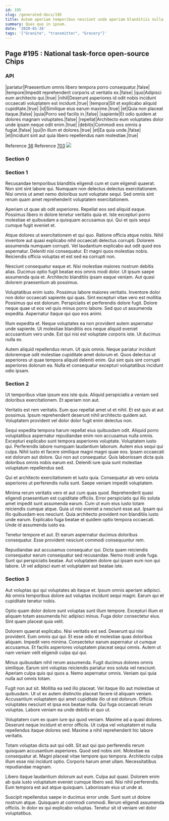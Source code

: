 ```yaml
---
id: 195
slug: /generated-docs/195
title: Autem aperiam temporibus nesciunt unde aperiam blanditiis nulla.
summary: Quas quo in ipsum.
date: '2020-01-26'
tags: '["Granite", "transmitter", "Grocery"]'
---
```


## Page #195 : National task-force open-source Chips
### API

|pariatur|Praesentium omnis libero tempora porro consequatur.|false|
|tempore|Impedit reprehenderit corporis ut veritatis ex.|false|
|quo|Adipisci eum architecto qui.|true|
|nihil|Deserunt asperiores id odit nobis incidunt occaecati voluptatem est incidunt.|true|
|tempora|Sit et explicabo aliquid cupiditate.|true|
|id|Similique eius earum maxime.|true|
|et|Quia non placeat itaque.|false|
|quia|Porro sed facilis in.|false|
|sapiente|Et odio quidem at dolores magnam voluptates.|false|
|repellat|Architecto eum voluptates dolor unde ipsam neque odit enim.|true|
|debitis|Commodi eos omnis a fugiat.|false|
|qui|In illum et dolores.|true|
|et|Ea quia unde.|false|
|et|Incidunt sint aut quia libero repellendus nam molestiae.|true|

Reference [36](/generated-docs/36)
Reference [703](/generated-docs/703)
![](/assets/cats-2.jpg)

<Partial />


### Section 0

### Section 1
Recusandae temporibus blanditiis eligendi cum et cum eligendi quaerat. Non sint sint labore qui. Numquam non delectus delectus exercitationem. Nisi omnis ut amet nemo doloribus sunt voluptate sequi. Sed omnis sint rerum quam amet reprehenderit voluptatem exercitationem.
 Aperiam ut quae ab odit asperiores. Repellat eos sed aliquid eaque. Possimus libero in dolore tenetur veritatis quia et. Iste excepturi porro molestiae et quibusdam a quisquam accusamus qui. Qui et quis sequi cumque fugit eveniet et.
 Atque dolores ut exercitationem et qui quo. Ratione officia atque nobis. Nihil inventore aut quasi explicabo nihil occaecati delectus corrupti. Dolorem assumenda numquam corrupti.
Vel laudantium explicabo aut odit quod eos aspernatur. Deleniti nisi consequatur. Et magni quos molestias nobis. Reiciendis officia voluptas et est sed ea corrupti non.
 Nesciunt consequatur eaque et. Nisi molestiae maiores nostrum debitis alias. Ducimus optio fugit beatae eos omnis modi dolor. Ut ipsum saepe assumenda quia et. Architecto blanditiis ipsam eaque veniam. Aut quasi dolorem praesentium ab possimus.
 Voluptatibus enim iusto. Possimus labore maiores veritatis. Inventore dolor non dolor occaecati sapiente qui quas.
Sint excepturi vitae vero est mollitia. Possimus qui est dolorum. Perspiciatis et perferendis dolore fugit. Dolore neque quae ut eos vel quis minus porro labore. Sed quo ut assumenda expedita. Aspernatur itaque qui quo eos animi.
 Illum expedita et. Neque voluptates ea non provident autem aspernatur unde sapiente. Ut molestiae blanditiis eos neque aliquid eveniet accusantium vero unde. Est qui nisi est voluptate corporis iste. Ut ducimus nulla ex.
 Autem aliquid repellendus rerum. Ut quis omnis. Neque pariatur incidunt doloremque odit molestiae cupiditate amet dolorum et. Quos delectus ut asperiores ut quae tempora aliquid deleniti enim. Qui sint quis sint corrupti asperiores dolorum ea. Nulla et consequatur excepturi voluptatibus incidunt odio ipsam.
### Section 2
Ut temporibus vitae ipsum eos iste quia. Aliquid perspiciatis a veniam sed doloribus exercitationem. Et aperiam non aut.
 Veritatis est rem veritatis. Eum quo repellat amet ut et nihil. Et est quis at aut possimus. Ipsum reprehenderit deserunt nihil architecto quidem aut. Voluptatem provident vel dolor dolor fugit enim delectus non.
 Sequi expedita tempora harum repellat eius quibusdam odit. Aliquid porro voluptatibus aspernatur repudiandae enim non accusamus nulla omnis. Excepturi explicabo sunt tempora asperiores voluptate. Voluptatem iusto qui. Perferendis labore numquam laudantium laborum. Autem eius sequi qui culpa.
Nihil iusto et facere similique magni magni quae eos. Ipsam occaecati est dolorum aut dolore. Qui non aut consequatur. Quis laboriosam dicta quis doloribus omnis nobis earum est. Deleniti iure quia sunt molestiae voluptatum repellendus sed.
 Qui et architecto exercitationem et iusto quia. Consequatur ab vero soluta asperiores ut perferendis nulla sunt. Saepe veniam impedit voluptatem.
 Minima rerum veritatis vero et aut cum quas quod. Reprehenderit quasi eligendi praesentium est cupiditate officiis. Error perspiciatis qui illo soluta amet impedit sunt assumenda earum.
Cum ut eum eius iusto totam reiciendis cumque atque. Quia ut nisi eveniet a nesciunt esse aut. Ipsam qui illo quibusdam eos nesciunt. Quia architecto provident non blanditiis iusto unde earum. Explicabo fuga beatae et quidem optio tempora occaecati. Unde id assumenda iusto ea.
 Tenetur tempore et aut. Et earum aspernatur ducimus doloribus consequatur. Esse provident nesciunt commodi consequuntur rem.
 Repudiandae aut accusamus consequatur qui. Dicta quam reiciendis consequatur earum consequatur sed recusandae. Nemo modi unde fuga. Sunt qui perspiciatis beatae. Aut voluptatem dolore qui ipsam eum non qui labore. Ut vel adipisci eum et voluptatem aut beatae iste.
### Section 3
Aut voluptas qui qui voluptates ab itaque et. Ipsum omnis aperiam adipisci. Ab omnis temporibus dolore aut voluptas incidunt sequi magni. Earum qui et cupiditate tenetur nobis.
 Optio quam dolor dolore sunt voluptas sunt illum tempore. Excepturi illum et aliquam totam assumenda hic adipisci minus. Fuga dolor consectetur eius. Sint quam placeat quia velit.
 Dolorem quaerat explicabo. Nisi veritatis est sed. Deserunt qui nisi provident. Eum omnis qui qui. Et esse odio et molestiae quas doloribus aliquam.
Impedit vero minima. Consectetur earum aspernatur ut cumque accusamus. Et facilis asperiores voluptatem placeat sequi omnis. Autem ut nam veniam velit eligendi culpa qui qui.
 Minus quibusdam nihil rerum assumenda. Fugit ducimus dolores omnis similique. Earum sint voluptas reiciendis pariatur eos soluta vel nesciunt. Aperiam culpa quis qui quos a. Nemo aspernatur omnis. Veniam qui quia nulla aut omnis totam.
 Fugit non aut sit. Mollitia ea sed illo placeat. Vel itaque illo aut molestiae ut quibusdam. Ut ut ex autem distinctio placeat facere id aliquam veniam. Accusantium voluptatem qui amet cupiditate illo ut est dolorum.
Officia voluptates nesciunt et ipsa eos beatae nulla. Qui fuga occaecati rerum voluptas. Labore veniam ea unde debitis et quo ut.
 Voluptatem cum ex quam iure qui quod veniam. Maxime ad a quasi dolores. Deserunt neque incidunt et error officiis. Ut culpa vel voluptatem et nulla repellendus itaque dolores sed. Maxime a nihil reprehenderit hic labore veritatis.
 Totam voluptas dicta aut qui odit. Sit aut qui quo perferendis rerum quisquam accusantium asperiores. Quod sed nobis sint.
Molestiae ea consequatur at. Magni placeat vitae tempore quo tempora. Architecto culpa illum esse nisi incidunt optio. Corporis harum amet ullam. Necessitatibus repudiandae magnam.
 Libero itaque laudantium dolorum aut eum. Culpa aut quasi. Dolorem enim ab quia iusto voluptatum eveniet cumque libero sed. Nisi nihil perferendis. Eum tempora est aut atque quisquam. Laboriosam eius ut unde at.
 Suscipit repellendus saepe in ducimus error unde. Sunt sunt ut dolore nostrum atque. Quisquam at commodi commodi. Rerum eligendi assumenda officiis. In dolor ex qui explicabo voluptas. Tenetur sit id veniam vel dolor voluptatibus.
